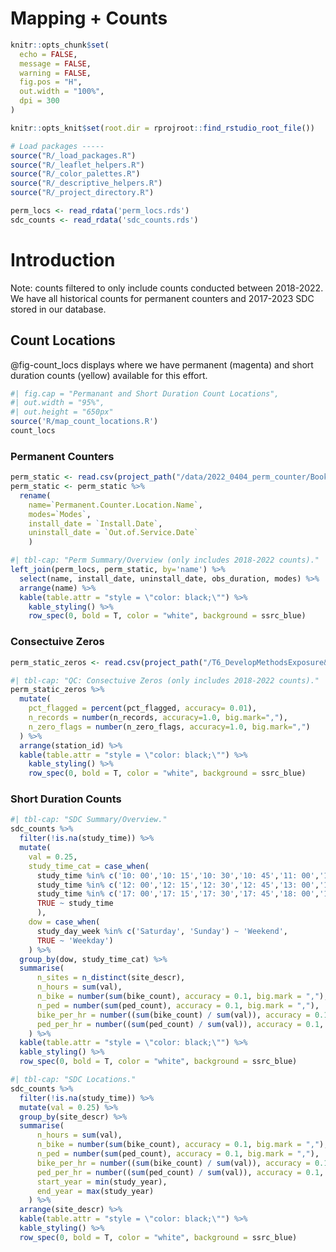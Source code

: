 # Mapping + Counts
```r
knitr::opts_chunk$set(
  echo = FALSE,
  message = FALSE,
  warning = FALSE,
  fig.pos = "H",
  out.width = "100%",
  dpi = 300
)

knitr::opts_knit$set(root.dir = rprojroot::find_rstudio_root_file())

# Load packages -----
source("R/_load_packages.R")
source("R/_leaflet_helpers.R")
source("R/_color_palettes.R")
source("R/_descriptive_helpers.R")
source("R/_project_directory.R")

perm_locs <- read_rdata('perm_locs.rds')
sdc_counts <- read_rdata('sdc_counts.rds')

```

# Introduction

Note: counts filtered to only include counts conducted between 2018-2022. We have all historical counts for permanent counters and 2017-2023 SDC stored in our database. 

## Count Locations


@fig-count_locs displays where we have permanent (magenta) and short duration counts (yellow) available for this effort.

```r
#| fig.cap = "Permanant and Short Duration Count Locations",
#| out.width = "95%",
#| out.height = "650px"
source('R/map_count_locations.R')
count_locs
```

### Permanent Counters

```r
perm_static <- read.csv(project_path("/data/2022_0404_perm_counter/Book1.csv"))
perm_static <- perm_static %>% 
  rename(
    name=`Permanent.Counter.Location.Name`, 
    modes=`Modes`, 
    install_date = `Install.Date`, 
    uninstall_date = `Out.of.Service.Date`
    )
```

```r
#| tbl-cap: "Perm Summary/Overview (only includes 2018-2022 counts)."
left_join(perm_locs, perm_static, by='name') %>% 
  select(name, install_date, uninstall_date, obs_duration, modes) %>% 
  arrange(name) %>% 
  kable(table.attr = "style = \"color: black;\"") %>%
    kable_styling() %>% 
    row_spec(0, bold = T, color = "white", background = ssrc_blue) 
```

### Consectuive Zeros
```r
perm_static_zeros <- read.csv(project_path("/T6_DevelopMethodsExposure&SafetyPrediction/sea_factors/qc_zeros_results.csv"))
```

```r
#| tbl-cap: "QC: Consectuive Zeros (only includes 2018-2022 counts)."
perm_static_zeros %>% 
  mutate(
    pct_flagged = percent(pct_flagged, accuracy= 0.01),
    n_records = number(n_records, accuracy=1.0, big.mark=","), 
    n_zero_flags = number(n_zero_flags, accuracy=1.0, big.mark=",")
  ) %>% 
  arrange(station_id) %>% 
  kable(table.attr = "style = \"color: black;\"") %>%
    kable_styling() %>% 
    row_spec(0, bold = T, color = "white", background = ssrc_blue) 
```

### Short Duration Counts

```r
#| tbl-cap: "SDC Summary/Overview."
sdc_counts %>% 
  filter(!is.na(study_time)) %>% 
  mutate(
    val = 0.25, 
    study_time_cat = case_when( 
      study_time %in% c('10: 00','10: 15','10: 30','10: 45','11: 00','11: 15','11: 30','11: 45') ~ '10:00 AM-12:00 PM', 
      study_time %in% c('12: 00','12: 15','12: 30','12: 45','13: 00','13: 15','13: 30','13: 45') ~ '12:00 PM-2:00 PM', 
      study_time %in% c('17: 00','17: 15','17: 30','17: 45','18: 00','18: 15','18: 30','18: 45') ~ '5:00 PM-7:00 PM',
      TRUE ~ study_time
      ),
    dow = case_when(
      study_day_week %in% c('Saturday', 'Sunday') ~ 'Weekend', 
      TRUE ~ 'Weekday')
    ) %>% 
  group_by(dow, study_time_cat) %>% 
  summarise(
      n_sites = n_distinct(site_descr),
      n_hours = sum(val),
      n_bike = number(sum(bike_count), accuracy = 0.1, big.mark = ","), 
      n_ped = number(sum(ped_count), accuracy = 0.1, big.mark = ","),
      bike_per_hr = number((sum(bike_count) / sum(val)), accuracy = 0.1, big.mark = ","), 
      ped_per_hr = number((sum(ped_count) / sum(val)), accuracy = 0.1, big.mark = ","), 
    ) %>% 
  kable(table.attr = "style = \"color: black;\"") %>%
  kable_styling() %>% 
  row_spec(0, bold = T, color = "white", background = ssrc_blue) 
```

```r
#| tbl-cap: "SDC Locations."
sdc_counts %>% 
  filter(!is.na(study_time)) %>% 
  mutate(val = 0.25) %>% 
  group_by(site_descr) %>% 
  summarise(
      n_hours = sum(val),
      n_bike = number(sum(bike_count), accuracy = 0.1, big.mark = ","), 
      n_ped = number(sum(ped_count), accuracy = 0.1, big.mark = ","),
      bike_per_hr = number((sum(bike_count) / sum(val)), accuracy = 0.1, big.mark = ","), 
      ped_per_hr = number((sum(ped_count) / sum(val)), accuracy = 0.1, big.mark = ","), 
      start_year = min(study_year), 
      end_year = max(study_year)
    ) %>% 
  arrange(site_descr) %>% 
  kable(table.attr = "style = \"color: black;\"") %>%
  kable_styling() %>% 
  row_spec(0, bold = T, color = "white", background = ssrc_blue) 

```



